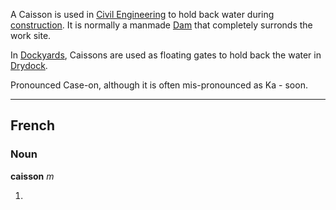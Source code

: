 A Caisson is used in [[Civil Engineering]] to hold back water during [[construction]]. It is normally a manmade [[Dam]] that completely surronds the work site.


In [[Dockyard]]s, Caissons are used as floating gates to hold back the water in [[Drydock]]. 

Pronounced Case-on, although it is often mis-pronounced as Ka - soon.

----
==French==
===Noun===
'''caisson''' ''m''

#<!--translation required-->